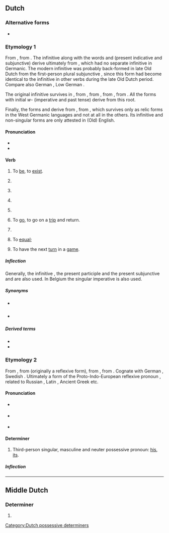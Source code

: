 ==Dutch==

===Alternative forms===
* {{qualifier|obsolete}} {{l|nl|zyn}}

===Etymology 1===
{{PIE root|nl|h₁es|h₂wes|bʰuH}}
From {{inh|nl|dum|sijn}}, from {{inh|nl|odt|sīn}}. The infinitive {{m|nl||zijn}} along with the words {{m|nl|is}} and {{m|nl|zij}} (present indicative and subjunctive) derive ultimately from {{der|nl|ine-pro|*h₁es-||to be}}, which had no separate infinitive in Germanic. The modern infinitive was probably back-formed in late Old Dutch from the first-person plural subjunctive {{m|odt||sīn|we be}}, since this form had become identical to the infinitive in other verbs during the late Old Dutch period. Compare also German {{m|de|sein}}, Low German {{m|nds|sien}}.

The original infinitive survives in {{m|nl|wezen}}, from {{inh|nl|dum|wesen}}, from {{inh|nl|odt|wesan}}, from {{inh|nl|gem-pro|*wesaną}}, from {{m|ine-pro|*h₂wes-||to reside}}. All the forms with initial ''w-'' (imperative and past tense) derive from this root.

Finally, the forms {{m|nl|ben}} and {{m|nl|bent}} derive from {{der|nl|gem-pro|*beuną||to be, to become}}, from {{m|ine-pro|*bʰuH-||to become}}, which survives only as relic forms in the West Germanic languages and not at all in the others. Its infinitive and non-singular forms are only attested in (Old) English.

====Pronunciation====
* {{IPA|/zɛi̯n/|lang=nl}}
* {{audio|Nl-zijn.ogg|audio|lang=nl}}

====Verb====
{{nl-verb}}

# {{lb|nl|intransitive}} To [[be]], to [[exist]].
#: {{ux|nl|'''Zijn''' of niet '''zijn''', dat is de vraag.|t=To '''be''' or not to '''be''', that is the question.}}
#: {{ux|nl|'''Was''' je er afgelopen zaterdag ook?|t='''Were''' you there too last Saturday?}}
# {{lb|nl|transitive|copular}} {{non-gloss definition|Used to connect a noun to an adjective that describes it.}}
#: {{ux|nl|De bal '''is''' rond.|t=The ball '''is''' round.}}
# {{lb|nl|transitive|auxiliary}} {{non-gloss definition|Used to form the [[perfect tense]] of the [[active voice]] of some verbs, together with a [[past participle]].<br/>'''Note:''' The perfect tense of most other verbs is formed using [[hebben]].}}
#: {{ux|nl|Hij '''is''' hier geweest.|t=He '''has''' been here.}}
# {{lb|nl|transitive|auxiliary}} {{non-gloss definition|Used to form the [[perfect tense]] of the [[passive voice]], together with a [[past participle]].<br/>'''Note:''' The [[imperfect tense]] passive is formed using [[worden]].}}
#: {{ux|nl|Ze '''waren''' gered.|t=They '''had been''' saved.}}
#: {{ux|nl|De muur '''is''' geschilderd.|t=The wall '''has been''' painted.}}
#: {{ux|nl|De muur zal '''zijn''' geschilderd.|t=The wall will '''have been''' painted.}}
# {{lb|nl|transitive|auxiliary}} {{non-gloss definition|Used to form the continuous forms of various tenses, together with '''[[aan het]]'''.}}
#: {{ux|nl|De man '''was''' aan het lopen.|t=The man '''was''' walking.}}
# {{lb|nl|intransitive}} To [[go]], to go on a [[trip]] and return.
#: {{ux|nl|Ik '''ben''' even naar de dokter.|t=I '''am going''' to the doctor for a while.}}
#: {{ux|nl|Ik ben vandaag naar het strand '''geweest.'''|t=I've '''been''' to the beach today.}}
# {{lb|nl|intransitive|impersonal}} {{non-gloss definition|Used to indicate weather, temperature or some other general condition.}}
#: {{ux|nl|Het '''is''' erg warm vandaag.|t=It '''is''' very warm today.}}
# {{lb|nl|transitive|copular|mathematics}} To [[equal]]; {{non-gloss definition|used to indicate that the values on either side of an equation are the same.}}
#: {{ux|nl|Drie keer vijf '''is''' vijftien.|t=Three times five '''equals''' fifteen.}}
# {{lb|nl|intransitive}} To have the next [[turn]] in a [[game]].
#: {{ux|nl|Jij '''bent''' nu.|t=It '''is your turn''' now.}}

=====Inflection=====
Generally, the infinitive {{m|nl|wezen}}, the present participle {{m|nl|wezend}} and the present subjunctive {{m|nl|weze}} and {{m|nl|wezen}} are also used. In Belgium the singular imperative {{m|nl|zij}} is also used.
{{nl-conj-irr|zijn|trans=unacc}}

=====Synonyms=====
* {{qualifier|archaic in standard Dutch}} {{l|nl|wezen}}
* {{qualifier|obsolete in standard Dutch}} {{l|nl|bennen}}

=====Derived terms=====
* {{l|nl|voorzijn}}
* {{l|nl|welzijn}}

===Etymology 2===
From {{inh|nl|dum|sijn}}, from {{inh|nl|odt|sīn}} (originally a reflexive form), from {{inh|nl|gem-pro|*sīnaz}}, from {{der|nl|ine-pro|*seyno-}}. Cognate with German {{m|de|sein}}, Swedish {{m|sv|sin}}. Ultimately a form of the Proto-Indo-European reflexive pronoun {{m|ine-pro|*swe}}, related to Russian {{m|ru|себя|tr=sebja}}, Latin {{m|la|suus}}, Ancient Greek {{m|grc|ἑός}} etc.

====Pronunciation====
* {{IPA|/zɛi̯n/|lang=nl}} {{qualifier|stressed}}
* {{IPA|/zən/|lang=nl}} {{qualifier|unstressed; may be spelled {{m|nl|z'n}}}}
* {{audio|Nl-zijn.ogg|audio|lang=nl}}

====Determiner====
{{head|nl|determiner|dependent possessive, independent possessive|zijne|contracted form|z'n}}

# Third-person singular, masculine and neuter possessive pronoun: [[his]], [[its]].
#: {{ux|nl|Een man en '''zijn''' hond.|t=A man and '''his''' dog.}}
#: {{ux|nl|Een man en '''z'n''' hoed.|t=A man and '''his''' hat.}}
#: {{ux|nl|Een boek en '''zijn''' kaft.|t=A book and '''its''' cover.}}

=====Inflection=====
{{nl-decl-personal pronouns}}

[[Category:Dutch possessive determiners]]

----

==Middle Dutch==

===Determiner===
{{head|dum|determiner form}}

# {{alternative spelling of|sijn|lang=dum}}